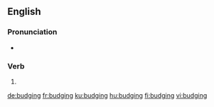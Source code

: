 ==English==

===Pronunciation===
* {{IPA|/ˈbʌdʒɪŋ/|lang=en}}

===Verb===
{{head|en|present participle}}

# {{present participle of|budge|lang=en|nocat=1}}

[[de:budging]]
[[fr:budging]]
[[ku:budging]]
[[hu:budging]]
[[fi:budging]]
[[vi:budging]]